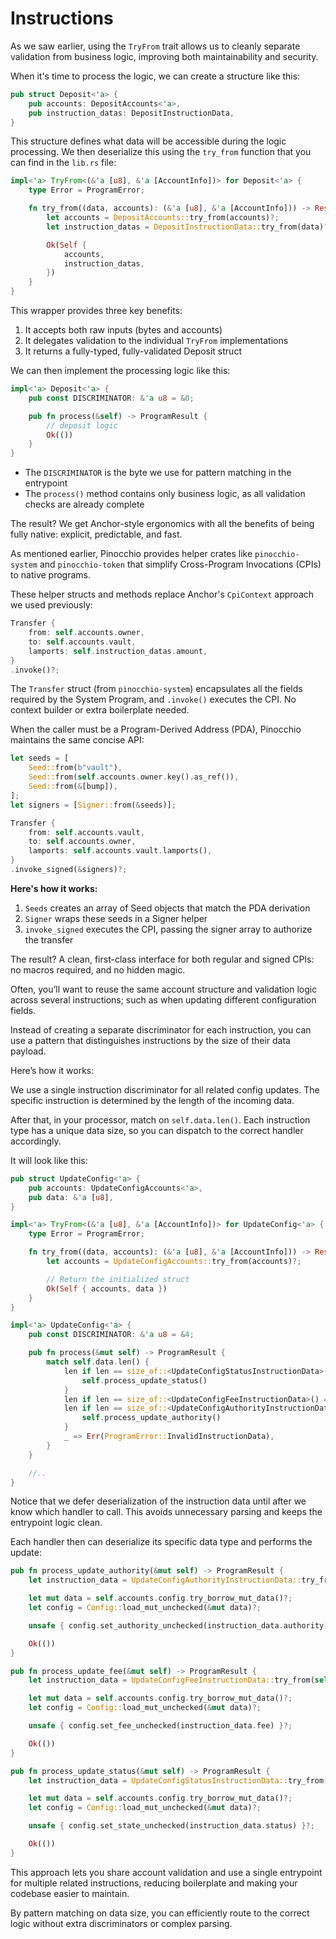 
# Instructions

As we saw earlier, using the `TryFrom` trait allows us to cleanly separate validation from business logic, improving both maintainability and security.

<ArticleSection name="Instruction Structure" id="instruction-structure" level="h2" />

When it's time to process the logic, we can create a structure like this: 

```rust
pub struct Deposit<'a> {
    pub accounts: DepositAccounts<'a>,
    pub instruction_datas: DepositInstructionData,
}
```

This structure defines what data will be accessible during the logic processing. We then deserialize this using the `try_from` function that you can find in the `lib.rs` file:

```rust
impl<'a> TryFrom<(&'a [u8], &'a [AccountInfo])> for Deposit<'a> {
    type Error = ProgramError;

    fn try_from((data, accounts): (&'a [u8], &'a [AccountInfo])) -> Result<Self, Self::Error> {
        let accounts = DepositAccounts::try_from(accounts)?;
        let instruction_datas = DepositInstructionData::try_from(data)?;

        Ok(Self {
            accounts,
            instruction_datas,
        })
    }
}
```

This wrapper provides three key benefits:
1. It accepts both raw inputs (bytes and accounts)
2. It delegates validation to the individual `TryFrom` implementations
3. It returns a fully-typed, fully-validated Deposit struct

We can then implement the processing logic like this:

```rust
impl<'a> Deposit<'a> {
    pub const DISCRIMINATOR: &'a u8 = &0;

    pub fn process(&self) -> ProgramResult {
        // deposit logic
        Ok(())
    }
}
```

- The `DISCRIMINATOR` is the byte we use for pattern matching in the entrypoint
- The `process()` method contains only business logic, as all validation checks are already complete

The result? We get Anchor-style ergonomics with all the benefits of being fully native: explicit, predictable, and fast.

<ArticleSection name="Cross Program Invocation" id="cross-program-invocation" level="h2" />

As mentioned earlier, Pinocchio provides helper crates like `pinocchio-system` and `pinocchio-token` that simplify Cross-Program Invocations (CPIs) to native programs. 

These helper structs and methods replace Anchor's `CpiContext` approach we used previously:

```rust
Transfer {
    from: self.accounts.owner,
    to: self.accounts.vault,
    lamports: self.instruction_datas.amount,
}
.invoke()?;
```

The `Transfer` struct (from `pinocchio-system`) encapsulates all the fields required by the System Program, and `.invoke()` executes the CPI. No context builder or extra boilerplate needed.

When the caller must be a Program-Derived Address (PDA), Pinocchio maintains the same concise API:

```rust
let seeds = [
    Seed::from(b"vault"),
    Seed::from(self.accounts.owner.key().as_ref()),
    Seed::from(&[bump]),
];
let signers = [Signer::from(&seeds)];

Transfer {
    from: self.accounts.vault,
    to: self.accounts.owner,
    lamports: self.accounts.vault.lamports(),
}
.invoke_signed(&signers)?;
```

**Here's how it works:**
1. `Seeds` creates an array of Seed objects that match the PDA derivation
2. `Signer` wraps these seeds in a Signer helper
3. `invoke_signed` executes the CPI, passing the signer array to authorize the transfer

The result? A clean, first-class interface for both regular and signed CPIs: no macros required, and no hidden magic.

<ArticleSection name="Multiple Instruction Structure" id="multiple-instruction-structure" level="h2" />

Often, you’ll want to reuse the same account structure and validation logic across several instructions; such as when updating different configuration fields. 

Instead of creating a separate discriminator for each instruction, you can use a pattern that distinguishes instructions by the size of their data payload.

Here’s how it works:

We use a single instruction discriminator for all related config updates. The specific instruction is determined by the length of the incoming data.

After that, in your processor, match on `self.data.len()`. Each instruction type has a unique data size, so you can dispatch to the correct handler accordingly.

It will look like this:

```rust
pub struct UpdateConfig<'a> {
    pub accounts: UpdateConfigAccounts<'a>,
    pub data: &'a [u8],
}

impl<'a> TryFrom<(&'a [u8], &'a [AccountInfo])> for UpdateConfig<'a> {
    type Error = ProgramError;

    fn try_from((data, accounts): (&'a [u8], &'a [AccountInfo])) -> Result<Self, Self::Error> {
        let accounts = UpdateConfigAccounts::try_from(accounts)?;

        // Return the initialized struct
        Ok(Self { accounts, data })
    }
}

impl<'a> UpdateConfig<'a> {
    pub const DISCRIMINATOR: &'a u8 = &4;

    pub fn process(&mut self) -> ProgramResult {
        match self.data.len() {
            len if len == size_of::<UpdateConfigStatusInstructionData>() => {
                self.process_update_status()
            }
            len if len == size_of::<UpdateConfigFeeInstructionData>() => self.process_update_fee(),
            len if len == size_of::<UpdateConfigAuthorityInstructionData>() => {
                self.process_update_authority()
            }
            _ => Err(ProgramError::InvalidInstructionData),
        }
    }

    //..
}
```

Notice that we defer deserialization of the instruction data until after we know which handler to call. This avoids unnecessary parsing and keeps the entrypoint logic clean.

Each handler then can deserialize its specific data type and performs the update:

```rust
pub fn process_update_authority(&mut self) -> ProgramResult {
    let instruction_data = UpdateConfigAuthorityInstructionData::try_from(self.data)?;

    let mut data = self.accounts.config.try_borrow_mut_data()?;
    let config = Config::load_mut_unchecked(&mut data)?;

    unsafe { config.set_authority_unchecked(instruction_data.authority) }?;

    Ok(())
}

pub fn process_update_fee(&mut self) -> ProgramResult {
    let instruction_data = UpdateConfigFeeInstructionData::try_from(self.data)?;

    let mut data = self.accounts.config.try_borrow_mut_data()?;
    let config = Config::load_mut_unchecked(&mut data)?;

    unsafe { config.set_fee_unchecked(instruction_data.fee) }?;

    Ok(())
}

pub fn process_update_status(&mut self) -> ProgramResult {
    let instruction_data = UpdateConfigStatusInstructionData::try_from(self.data)?;

    let mut data = self.accounts.config.try_borrow_mut_data()?;
    let config = Config::load_mut_unchecked(&mut data)?;

    unsafe { config.set_state_unchecked(instruction_data.status) }?;

    Ok(())
}
```

This approach lets you share account validation and use a single entrypoint for multiple related instructions, reducing boilerplate and making your codebase easier to maintain. 

By pattern matching on data size, you can efficiently route to the correct logic without extra discriminators or complex parsing.
